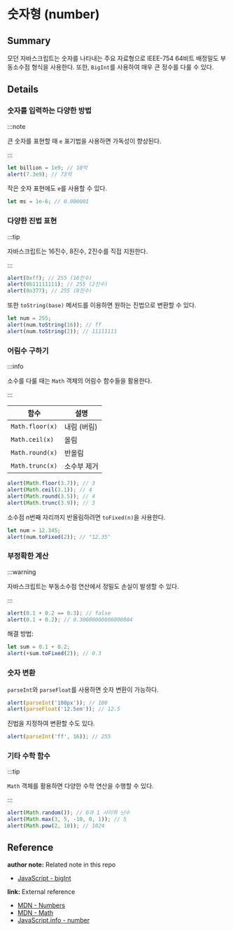 # 숫자형 (number)

## Summary

모던 자바스크립트는 숫자를 나타내는 주요 자료형으로 IEEE-754 64비트 배정밀도 부동소수점 형식을 사용한다. 또한, `BigInt`를 사용하여 매우 큰 정수를 다룰 수 있다.

## Details

### 숫자를 입력하는 다양한 방법

:::note 

큰 숫자를 표현할 때 `e` 표기법을 사용하면 가독성이 향상된다. 

:::

```js
let billion = 1e9; // 10억
alert(7.3e9); // 73억
```

작은 숫자 표현에도 `e`를 사용할 수 있다.

```js
let ms = 1e-6; // 0.000001
```

### 다양한 진법 표현

:::tip 

자바스크립트는 16진수, 8진수, 2진수를 직접 지원한다. 

:::

```js
alert(0xff); // 255 (16진수)
alert(0b11111111); // 255 (2진수)
alert(0o377); // 255 (8진수)
```

또한 `toString(base)` 메서드를 이용하면 원하는 진법으로 변환할 수 있다.

```js
let num = 255;
alert(num.toString(16)); // ff
alert(num.toString(2)); // 11111111
```

### 어림수 구하기

:::info 

소수를 다룰 때는 `Math` 객체의 어림수 함수들을 활용한다. 

:::

| 함수            | 설명        |
| --------------- | ----------- |
| `Math.floor(x)` | 내림 (버림) |
| `Math.ceil(x)`  | 올림        |
| `Math.round(x)` | 반올림      |
| `Math.trunc(x)` | 소수부 제거 |

```js
alert(Math.floor(3.7)); // 3
alert(Math.ceil(3.1)); // 4
alert(Math.round(3.5)); // 4
alert(Math.trunc(3.9)); // 3
```

소수점 n번째 자리까지 반올림하려면 `toFixed(n)`을 사용한다.

```js
let num = 12.345;
alert(num.toFixed(2)); // "12.35"
```

### 부정확한 계산

:::warning 

자바스크립트는 부동소수점 연산에서 정밀도 손실이 발생할 수 있다. 

:::

```js
alert(0.1 + 0.2 == 0.3); // false
alert(0.1 + 0.2); // 0.30000000000000004
```

해결 방법:

```js
let sum = 0.1 + 0.2;
alert(+sum.toFixed(2)); // 0.3
```

### 숫자 변환

`parseInt`와 `parseFloat`를 사용하면 숫자 변환이 가능하다.

```js
alert(parseInt('100px')); // 100
alert(parseFloat('12.5em')); // 12.5
```

진법을 지정하여 변환할 수도 있다.

```js
alert(parseInt('ff', 16)); // 255
```

### 기타 수학 함수

:::tip 

`Math` 객체를 활용하면 다양한 수학 연산을 수행할 수 있다. 

:::

```js
alert(Math.random()); // 0과 1 사이의 난수
alert(Math.max(3, 5, -10, 0, 1)); // 5
alert(Math.pow(2, 10)); // 1024
```

## Reference

**author note:** Related note in this repo

- [JavaScript - bigInt](./BigInt.mdx)

**link:** External reference

- [MDN - Numbers](https://developer.mozilla.org/en-US/docs/Web/JavaScript/Reference/Global_Objects/Number)
- [MDN - Math](https://developer.mozilla.org/en-US/docs/Web/JavaScript/Reference/Global_Objects/Math)
- [JavaScript.info - number](https://ko.javascript.info/number)

